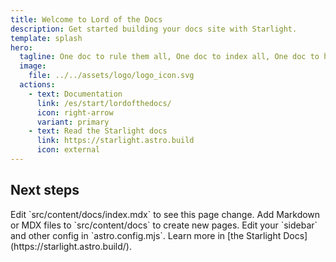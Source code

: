 ```yaml
---
title: Welcome to Lord of the Docs
description: Get started building your docs site with Starlight.
template: splash
hero:
  tagline: One doc to rule them all, One doc to index all, One doc to help you all, and in the knowledge bind them.
  image:
    file: ../../assets/logo/logo_icon.svg
  actions:
    - text: Documentation
      link: /es/start/lordofthedocs/
      icon: right-arrow
      variant: primary
    - text: Read the Starlight docs
      link: https://starlight.astro.build
      icon: external
---
```


## Next steps

<CardGrid stagger>
	<Card title="Update content" icon="pencil">
		Edit `src/content/docs/index.mdx` to see this page change.
	</Card>
	<Card title="Add new content" icon="add-document">
		Add Markdown or MDX files to `src/content/docs` to create new pages.
	</Card>
	<Card title="Configure your site" icon="setting">
		Edit your `sidebar` and other config in `astro.config.mjs`.
	</Card>
	<Card title="Read the docs" icon="open-book">
		Learn more in [the Starlight Docs](https://starlight.astro.build/).
	</Card>
</CardGrid>
